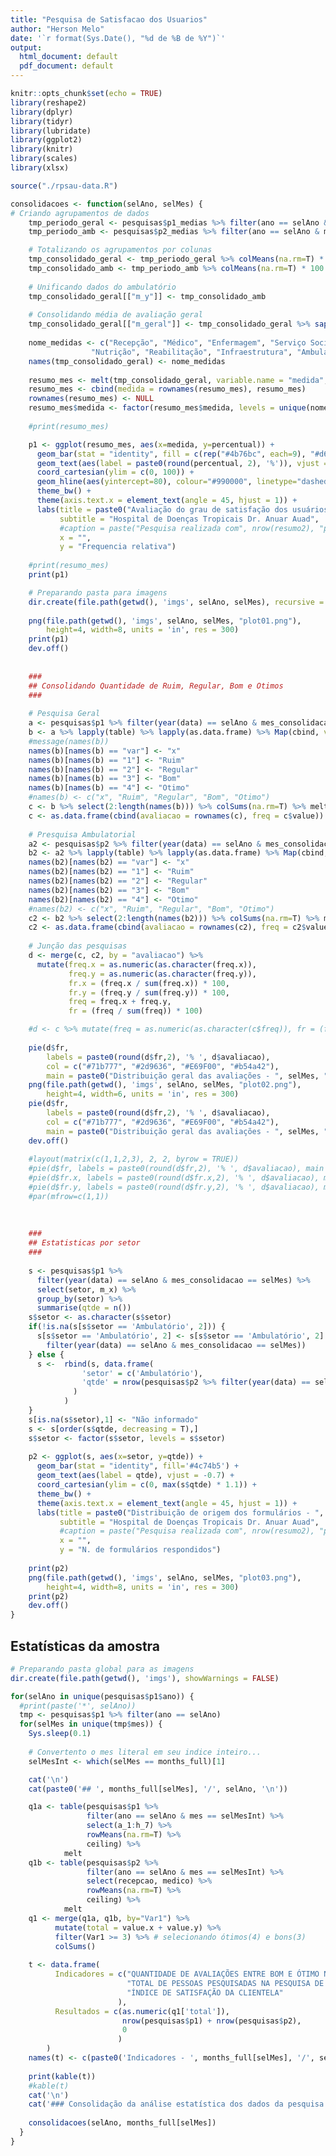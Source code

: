 ```yaml
---
title: "Pesquisa de Satisfacao dos Usuarios"
author: "Herson Melo"
date: '`r format(Sys.Date(), "%d de %B de %Y")`'
output:
  html_document: default
  pdf_document: default
---
```


```r
knitr::opts_chunk$set(echo = TRUE)
library(reshape2)
library(dplyr)
library(tidyr)
library(lubridate)
library(ggplot2)
library(knitr)
library(scales)
library(xlsx)
```

```r
source("./rpsau-data.R")
```


```r
consolidacoes <- function(selAno, selMes) {
# Criando agrupamentos de dados
    tmp_periodo_geral <- pesquisas$p1_medias %>% filter(ano == selAno & mes == selMes) %>% select(m_a:m_h)
    tmp_periodo_amb <- pesquisas$p2_medias %>% filter(ano == selAno & mes == selMes) %>% select(m)

    # Totalizando os agrupamentos por colunas
    tmp_consolidado_geral <- tmp_periodo_geral %>% colMeans(na.rm=T) * 100 / 4
    tmp_consolidado_amb <- tmp_periodo_amb %>% colMeans(na.rm=T) * 100 / 4
    
    # Unificando dados do ambulatório
    tmp_consolidado_geral[["m_y"]] <- tmp_consolidado_amb
    
    # Consolidando média de avaliação geral
    tmp_consolidado_geral[["m_geral"]] <- tmp_consolidado_geral %>% sapply(as.numeric) %>% mean(na.rm = TRUE)
    
    nome_medidas <- c("Recepção", "Médico", "Enfermagem", "Serviço Social", "Pscicologia", 
                  "Nutrição", "Reabilitação", "Infraestrutura", "Ambulatório", "Geral")
    names(tmp_consolidado_geral) <- nome_medidas
    
    resumo_mes <- melt(tmp_consolidado_geral, variable.name = "medida", value.name = "percentual")
    resumo_mes <- cbind(medida = rownames(resumo_mes), resumo_mes)
    rownames(resumo_mes) <- NULL
    resumo_mes$medida <- factor(resumo_mes$medida, levels = unique(nome_medidas))
    
    #print(resumo_mes)

    p1 <- ggplot(resumo_mes, aes(x=medida, y=percentual)) +
      geom_bar(stat = "identity", fill = c(rep("#4b76bc", each=9), "#d63924")) +
      geom_text(aes(label = paste0(round(percentual, 2), '%')), vjust = -0.7) +
      coord_cartesian(ylim = c(0, 100)) +
      geom_hline(aes(yintercept=80), colour="#990000", linetype="dashed") + 
      theme_bw() +
      theme(axis.text.x = element_text(angle = 45, hjust = 1)) +
      labs(title = paste0("Avaliação do grau de satisfação dos usuários - ", selMes, "/", selAno), 
           subtitle = "Hospital de Doenças Tropicais Dr. Anuar Auad", 
           #caption = paste("Pesquisa realizada com", nrow(resumo2), "pessoas."),
           x = "",
           y = "Frequencia relativa")
    
    #print(resumo_mes)
    print(p1)

    # Preparando pasta para imagens
    dir.create(file.path(getwd(), 'imgs', selAno, selMes), recursive = T, showWarnings = FALSE)
    
    png(file.path(getwd(), 'imgs', selAno, selMes, "plot01.png"), 
        height=4, width=8, units = 'in', res = 300)
    print(p1)
    dev.off()
    
    
    ###
    ## Consolidando Quantidade de Ruim, Regular, Bom e Otimos
    ###
    
    # Pesquisa Geral
    a <- pesquisas$p1 %>% filter(year(data) == selAno & mes_consolidacao == selMes) %>% select(a_1:h_7)
    b <- a %>% lapply(table) %>% lapply(as.data.frame) %>% Map(cbind, var = names(a),.) %>% bind_rows() %>% dcast(var ~ Var1)
    #message(names(b))
    names(b)[names(b) == "var"] <- "x"
    names(b)[names(b) == "1"] <- "Ruim"
    names(b)[names(b) == "2"] <- "Regular"
    names(b)[names(b) == "3"] <- "Bom"
    names(b)[names(b) == "4"] <- "Otimo"
    #names(b) <- c("x", "Ruim", "Regular", "Bom", "Otimo")
    c <- b %>% select(2:length(names(b))) %>% colSums(na.rm=T) %>% melt
    c <- as.data.frame(cbind(avaliacao = rownames(c), freq = c$value))
    
    # Presquisa Ambulatorial
    a2 <- pesquisas$p2 %>% filter(year(data) == selAno & mes_consolidacao == selMes) %>% select(recepcao:medico)
    b2 <- a2 %>% lapply(table) %>% lapply(as.data.frame) %>% Map(cbind, var = names(a2),.) %>% bind_rows() %>% dcast(var ~ Var1)
    names(b2)[names(b2) == "var"] <- "x"
    names(b2)[names(b2) == "1"] <- "Ruim"
    names(b2)[names(b2) == "2"] <- "Regular"
    names(b2)[names(b2) == "3"] <- "Bom"
    names(b2)[names(b2) == "4"] <- "Otimo"
    #names(b2) <- c("x", "Ruim", "Regular", "Bom", "Otimo")
    c2 <- b2 %>% select(2:length(names(b2))) %>% colSums(na.rm=T) %>% melt
    c2 <- as.data.frame(cbind(avaliacao = rownames(c2), freq = c2$value))
    
    # Junção das pesquisas
    d <- merge(c, c2, by = "avaliacao") %>% 
      mutate(freq.x = as.numeric(as.character(freq.x)),
             freq.y = as.numeric(as.character(freq.y)),
             fr.x = (freq.x / sum(freq.x)) * 100,
             fr.y = (freq.y / sum(freq.y)) * 100,
             freq = freq.x + freq.y,
             fr = (freq / sum(freq)) * 100)

    #d <- c %>% mutate(freq = as.numeric(as.character(c$freq)), fr = (freq / sum(freq)) *100 )
    
    pie(d$fr, 
        labels = paste0(round(d$fr,2), '% ', d$avaliacao), 
        col = c("#71b777", "#2d9636", "#E69F00", "#b54a42"),
        main = paste0("Distribuição geral das avaliações - ", selMes, "/", selAno))
    png(file.path(getwd(), 'imgs', selAno, selMes, "plot02.png"), 
        height=4, width=6, units = 'in', res = 300)
    pie(d$fr, 
        labels = paste0(round(d$fr,2), '% ', d$avaliacao), 
        col = c("#71b777", "#2d9636", "#E69F00", "#b54a42"),
        main = paste0("Distribuição geral das avaliações - ", selMes, "/", selAno))
    dev.off()
    
    #layout(matrix(c(1,1,2,3), 2, 2, byrow = TRUE))
    #pie(d$fr, labels = paste0(round(d$fr,2), '% ', d$avaliacao), main = "Distribuição geral das avaliações")
    #pie(d$fr.x, labels = paste0(round(d$fr.x,2), '% ', d$avaliacao), main = "Formulario Institucional")
    #pie(d$fr.y, labels = paste0(round(d$fr.y,2), '% ', d$avaliacao), main = "Formulario Ambulatorio")
    #par(mfrow=c(1,1))
    
    
    
    ###
    ## Estatisticas por setor    
    ###
    
    s <- pesquisas$p1 %>% 
      filter(year(data) == selAno & mes_consolidacao == selMes) %>% 
      select(setor, m_x) %>% 
      group_by(setor) %>% 
      summarise(qtde = n())
    s$setor <- as.character(s$setor)
    if(!is.na(s[s$setor == 'Ambulatório', 2])) {
      s[s$setor == 'Ambulatório', 2] <- s[s$setor == 'Ambulatório', 2] + nrow(pesquisas$p2 %>% 
        filter(year(data) == selAno & mes_consolidacao == selMes))
    } else {
      s <-  rbind(s, data.frame(
                'setor' = c('Ambulatório'),
                'qtde' = nrow(pesquisas$p2 %>% filter(year(data) == selAno & mes_consolidacao == selMes))
              )
            )
    }
    s[is.na(s$setor),1] <- "Não informado"
    s <- s[order(s$qtde, decreasing = T),]
    s$setor <- factor(s$setor, levels = s$setor)
    
    p2 <- ggplot(s, aes(x=setor, y=qtde)) + 
      geom_bar(stat = "identity", fill='#4c74b5') + 
      geom_text(aes(label = qtde), vjust = -0.7) +
      coord_cartesian(ylim = c(0, max(s$qtde) * 1.1)) +
      theme_bw() +
      theme(axis.text.x = element_text(angle = 45, hjust = 1)) +
      labs(title = paste0("Distribuição de origem dos formulários - ", selMes, "/", selAno), 
           subtitle = "Hospital de Doenças Tropicais Dr. Anuar Auad", 
           #caption = paste("Pesquisa realizada com", nrow(resumo2), "pessoas."),
           x = "",
           y = "N. de formulários respondidos")
    
    print(p2)  
    png(file.path(getwd(), 'imgs', selAno, selMes, "plot03.png"), 
        height=4, width=8, units = 'in', res = 300)
    print(p2)  
    dev.off()
}
```


## Estatísticas da amostra

```r

# Preparando pasta global para as imagens
dir.create(file.path(getwd(), 'imgs'), showWarnings = FALSE)

for(selAno in unique(pesquisas$p1$ano)) { 
  #print(paste('*', selAno))
  tmp <- pesquisas$p1 %>% filter(ano == selAno)
  for(selMes in unique(tmp$mes)) { 
    Sys.sleep(0.1)
    
    # Convertento o mes literal em seu indice inteiro...
    selMesInt <- which(selMes == months_full)[1]

    cat('\n')
    cat(paste0('## ', months_full[selMes], '/', selAno, '\n'))

    q1a <- table(pesquisas$p1 %>% 
                 filter(ano == selAno & mes == selMesInt) %>% 
                 select(a_1:h_7) %>% 
                 rowMeans(na.rm=T) %>% 
                 ceiling) %>% 
            melt
    q1b <- table(pesquisas$p2 %>% 
                 filter(ano == selAno & mes == selMesInt) %>% 
                 select(recepcao, medico) %>% 
                 rowMeans(na.rm=T) %>% 
                 ceiling) %>% 
            melt
    q1 <- merge(q1a, q1b, by="Var1") %>% 
          mutate(total = value.x + value.y) %>% 
          filter(Var1 >= 3) %>% # selecionando ótimos(4) e bons(3)
          colSums()
    
    t <- data.frame(
          Indicadores = c("QUANTIDADE DE AVALIAÇÕES ENTRE BOM E ÓTIMO NA PESQUISA DE SATISFAÇÃO",
                          "TOTAL DE PESSOAS PESQUISADAS NA PESQUISA DE SATISFAÇÃO",
                          "ÍNDICE DE SATISFAÇÃO DA CLIENTELA"
                        ),
          Resultados = c(as.numeric(q1['total']), 
                         nrow(pesquisas$p1) + nrow(pesquisas$p2),
                         0
                        )
        )
    names(t) <- c(paste0('Indicadores - ', months_full[selMes], '/', selAno), "Resultados")
    
    print(kable(t))
    #kable(t)
    cat('\n')
    cat('### Consolidação da análise estatística dos dados da pesquisa.\n')
    
    consolidacoes(selAno, months_full[selMes])
  }
}
```



